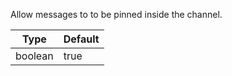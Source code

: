 Allow messages to to be pinned inside the channel.

| Type    | Default |
| ------- | ------- |
| boolean | true    |
